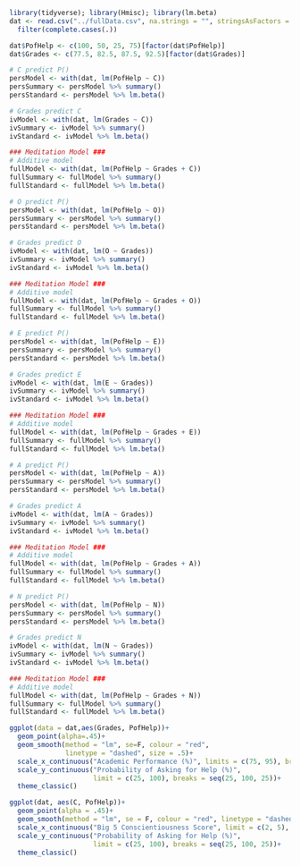 
```r
library(tidyverse); library(Hmisc); library(lm.beta)
dat <- read.csv("../fullData.csv", na.strings = "", stringsAsFactors = F) %>%
  filter(complete.cases(.))
```

```r
dat$PofHelp <- c(100, 50, 25, 75)[factor(dat$PofHelp)]
dat$Grades <- c(77.5, 82.5, 87.5, 92.5)[factor(dat$Grades)]
```

```r
# C predict P() 
persModel <- with(dat, lm(PofHelp ~ C))
persSummary <- persModel %>% summary()
persStandard <- persModel %>% lm.beta()

# Grades predict C
ivModel <- with(dat, lm(Grades ~ C))
ivSummary <- ivModel %>% summary()
ivStandard <- ivModel %>% lm.beta()

### Meditation Model ###
# Additive model
fullModel <- with(dat, lm(PofHelp ~ Grades + C))
fullSummary <- fullModel %>% summary()
fullStandard <- fullModel %>% lm.beta()
```

```r
# O predict P() 
persModel <- with(dat, lm(PofHelp ~ O))
persSummary <- persModel %>% summary()
persStandard <- persModel %>% lm.beta()

# Grades predict O
ivModel <- with(dat, lm(O ~ Grades))
ivSummary <- ivModel %>% summary()
ivStandard <- ivModel %>% lm.beta()

### Meditation Model ###
# Additive model
fullModel <- with(dat, lm(PofHelp ~ Grades + O))
fullSummary <- fullModel %>% summary()
fullStandard <- fullModel %>% lm.beta()

```

```r
# E predict P() 
persModel <- with(dat, lm(PofHelp ~ E))
persSummary <- persModel %>% summary()
persStandard <- persModel %>% lm.beta()

# Grades predict E
ivModel <- with(dat, lm(E ~ Grades))
ivSummary <- ivModel %>% summary()
ivStandard <- ivModel %>% lm.beta()

### Meditation Model ###
# Additive model
fullModel <- with(dat, lm(PofHelp ~ Grades + E))
fullSummary <- fullModel %>% summary()
fullStandard <- fullModel %>% lm.beta()

```

```r
# A predict P() 
persModel <- with(dat, lm(PofHelp ~ A))
persSummary <- persModel %>% summary()
persStandard <- persModel %>% lm.beta()

# Grades predict A
ivModel <- with(dat, lm(A ~ Grades))
ivSummary <- ivModel %>% summary()
ivStandard <- ivModel %>% lm.beta()

### Meditation Model ###
# Additive model
fullModel <- with(dat, lm(PofHelp ~ Grades + A))
fullSummary <- fullModel %>% summary()
fullStandard <- fullModel %>% lm.beta()

```

```r
# N predict P() 
persModel <- with(dat, lm(PofHelp ~ N))
persSummary <- persModel %>% summary()
persStandard <- persModel %>% lm.beta()

# Grades predict N
ivModel <- with(dat, lm(N ~ Grades))
ivSummary <- ivModel %>% summary()
ivStandard <- ivModel %>% lm.beta()

### Meditation Model ###
# Additive model
fullModel <- with(dat, lm(PofHelp ~ Grades + N))
fullSummary <- fullModel %>% summary()
fullStandard <- fullModel %>% lm.beta()

```


```r
ggplot(data = dat,aes(Grades, PofHelp))+
  geom_point(alpha=.45)+
  geom_smooth(method = "lm", se=F, colour = "red", 
              linetype = "dashed", size = .5)+
  scale_x_continuous("Academic Performance (%)", limits = c(75, 95), breaks = seq(75, 100, 5))+
  scale_y_continuous("Probability of Asking for Help (%)", 
                     limit = c(25, 100), breaks = seq(25, 100, 25))+
  theme_classic()

```

```r
ggplot(dat, aes(C, PofHelp))+
  geom_point(alpha = .45)+
  geom_smooth(method = "lm", se = F, colour = "red", linetype = "dashed", size = .5)+
  scale_x_continuous("Big 5 Conscientiousness Score", limit = c(2, 5), breaks = seq(2, 5, .5))+
  scale_y_continuous("Probability of Asking for Help (%)", 
                     limit = c(25, 100), breaks = seq(25, 100, 25))+
  theme_classic()
  
```
